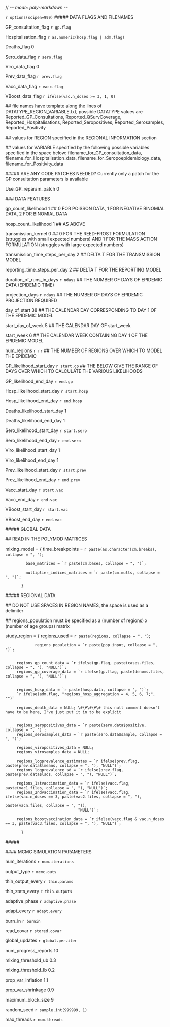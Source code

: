 // -*- mode: poly-markdown -*-

`r options(scipen=999)`
\#\#\#\#\# DATA FLAGS AND FILENAMES

GP_consultation_flag `r gp.flag`

Hospitalisation_flag `r as.numeric(hosp.flag | adm.flag)`

Deaths_flag	     0

Sero_data_flag	     `r sero.flag`

Viro_data_flag	     0

Prev_data_flag	     `r prev.flag`

Vacc_data_flag	     `r vacc.flag`

VBoost_data_flag     `r ifelse(vac.n_doses >= 3, 1, 0)`

\#\# file names have template along the lines of DATATYPE_REGION_VARIABLE.txt, possible DATATYPE values are Reported_GP_Consultations, Reported_QSurvCoverage, Reported_Hospitalisations, Reported_Seropositives, Reported_Serosamples, Reported_Positivity

\#\# values for REGION specified in the REGIONAL INFORMATION section

\#\# values for VARIABLE specified by the following possible variables specified in the space below: filename_for_GP_consultation_data, filename_for_Hospitalisation_data, filename_for_Seropoepidemiology_data, filename_for_Positivity_data



\#\#\#\#\# ARE ANY CODE PATCHES NEEDED? Currently only a patch for the GP consultation parameters is available

Use_GP_reparam_patch	   0



\#\#\# DATA FEATURES

gp_count_likelihood		   1	\#\# 0 FOR POISSON DATA, 1 FOR NEGATIVE BINOMIAL DATA, 2 FOR BINOMIAL DATA

hosp_count_likelihood		   1	\#\# AS ABOVE

transmission_kernel		   0   \#\# 0 FOR THE REED-FROST FORMULATION (struggles with small expected numbers) AND 1 FOR THE MASS ACTION FORMULATION (struggles with large expected numbers)

transmission_time_steps_per_day	   2	\#\# DELTA T FOR THE TRANSMISSION MODEL

reporting_time_steps_per_day	   2	\#\# DELTA T FOR THE REPORTING MODEL

duration_of_runs_in_days	   `r ndays`	\#\# THE NUMBER OF DAYS OF EPIDEMIC DATA (EPIDEMIC TIME)

projection_days			   `r ndays`	\#\# THE NUMBER OF DAYS OF EPIDEMIC PROJECTION REQUIRED

day_of_start			   38	\#\# THE CALENDAR DAY CORRESPONDING TO DAY 1 OF THE EPIDEMIC MODEL

start_day_of_week		   5	\#\# THE CALENDAR DAY OF start_week

start_week			   6	\#\# THE CALENDAR WEEK CONTAINING DAY 1 OF THE EPIDEMIC MODEL

num_regions			   `r nr`	\#\# THE NUMBER OF REGIONS OVER WHICH TO MODEL THE EPIDEMIC

GP_likelihood_start_day		   `r start.gp`	\#\# THE BELOW GIVE THE RANGE OF DAYS OVER WHICH TO CALCULATE THE VARIOUS LIKELIHOODS

GP_likelihood_end_day		   `r end.gp`

Hosp_likelihood_start_day	   `r start.hosp`

Hosp_likelihood_end_day		   `r end.hosp`

Deaths_likelihood_start_day	   1

Deaths_likelihood_end_day	   1

Sero_likelihood_start_day	   `r start.sero`

Sero_likelihood_end_day		   `r end.sero`

Viro_likelihood_start_day	   1

Viro_likelihood_end_day		   1

Prev_likelihood_start_day	   `r start.prev`

Prev_likelihood_end_day		   `r end.prev`

Vacc_start_day		   `r start.vac`

Vacc_end_day		   `r end.vac`

VBoost_start_day	   `r start.vac`

VBoost_end_day		   `r end.vac`

\#\#\#\#\# GLOBAL DATA



\#\# READ IN THE POLYMOD MATRICES

mixing_model = { time_breakpoints = `r paste(as.character(cm.breaks), collapse = ", ")`;

	       	 base_matrices = `r paste(cm.bases, collapse = ", ")`;
		 
	       	 multiplier_indices_matrices = `r paste(cm.mults, collapse = ", ")`;
		 
	       }



\#\#\#\#\# REGIONAL DATA



\#\# DO NOT USE SPACES IN REGION NAMES, the space is used as a delimiter

\#\# regions_population must be specified as a (number of regions) x (number of age groups) matrix



study_region = { regions_used = `r paste(regions, collapse = ", ")`;

      	       	 regions_population = `r paste(pop.input, collapse = ", ")`;


		 regions_gp_count_data = `r ifelse(gp.flag, paste(cases.files, collapse = ", "), "NULL")`;
		 regions_gp_coverage_data = `r ifelse(gp.flag, paste(denoms.files, collapse = ", "), "NULL")`;


		 regions_hosp_data = `r paste(hosp.data, collapse = ", ")`;
		 `r ifelse(adm.flag, "regions_hosp_aggregation = 4, 5, 6, 7;", "")`

		 regions_death_data = NULL; \#\#\#\#\# this null comment doesn't have to be here, I've just put it in to be explicit


		 regions_seropositives_data = `r paste(sero.data$positive, collapse = ", ")`;
		 regions_serosamples_data = `r paste(sero.data$sample, collapse = ", ")`;

		 regions_viropositives_data = NULL;
		 regions_virosamples_data = NULL;

		 regions_logprevalence_estimates = `r ifelse(prev.flag, paste(prev.data$lmeans, collapse = ", "), "NULL")`;
		 regions_logprevalence_sd = `r ifelse(prev.flag, paste(prev.data$lsds, collapse = ", "), "NULL")`;

		 regions_1stvaccination_data = `r ifelse(vacc.flag, paste(vac1.files, collapse = ", "), "NULL")`;
		 regions_2ndvaccination_data = `r ifelse(vacc.flag, ifelse(vac.n_doses == 3, paste(vac2.files, collapse = ", "),
		 			       	  		    		       	     paste(vacn.files, collapse = ", ")),
								    "NULL")`;

		 regions_boostvaccination_data = `r ifelse(vacc.flag & vac.n_doses == 3, paste(vac3.files, collapse = ", "), "NULL")`;
	       
	       }



\#\#\#\#\# 



\#\#\#\# MCMC SIMULATION PARAMETERS



num_iterations	     `r num.iterations`

output_type	     `r mcmc.outs`

thin_output_every    `r thin.params`

thin_stats_every     `r thin.outputs`

adaptive_phase	     `r adaptive.phase`

adapt_every	     `r adapt.every`

burn_in		     `r burnin`

read_covar	     `r stored.covar`

global_updates	     `r global.per.iter`

num_progress_reports 10

mixing_threshold_ub  0.3

mixing_threshold_lb  0.2

prop_var_inflation   1.1

prop_var_shrinkage   0.9

maximum_block_size   9

random_seed	     `r sample.int(999999, 1)`

max_threads	     `r num.threads`
